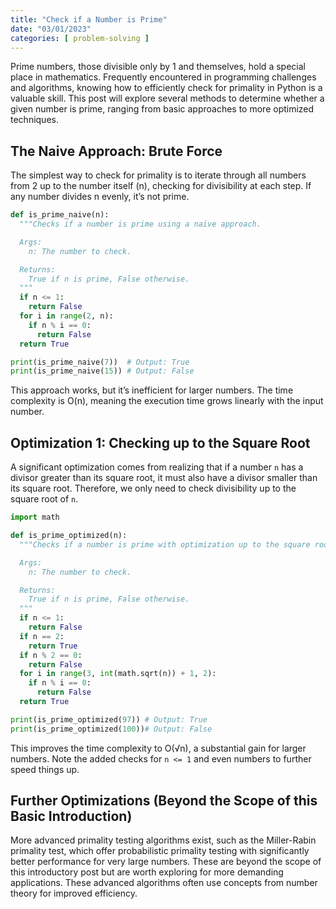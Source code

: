 ```yaml
---
title: "Check if a Number is Prime"
date: "03/01/2023"
categories: [ problem-solving ]
---
```



Prime numbers, those divisible only by 1 and themselves, hold a special place in mathematics.  Frequently encountered in programming challenges and algorithms, knowing how to efficiently check for primality in Python is a valuable skill. This post will explore several methods to determine whether a given number is prime, ranging from basic approaches to more optimized techniques.

## The Naive Approach: Brute Force

The simplest way to check for primality is to iterate through all numbers from 2 up to the number itself (n), checking for divisibility at each step. If any number divides n evenly, it's not prime.

```python
def is_prime_naive(n):
  """Checks if a number is prime using a naive approach.

  Args:
    n: The number to check.

  Returns:
    True if n is prime, False otherwise.
  """
  if n <= 1:
    return False
  for i in range(2, n):
    if n % i == 0:
      return False
  return True

print(is_prime_naive(7))  # Output: True
print(is_prime_naive(15)) # Output: False
```

This approach works, but it's inefficient for larger numbers.  The time complexity is O(n), meaning the execution time grows linearly with the input number.


## Optimization 1: Checking up to the Square Root

A significant optimization comes from realizing that if a number `n` has a divisor greater than its square root, it must also have a divisor smaller than its square root.  Therefore, we only need to check divisibility up to the square root of `n`.

```python
import math

def is_prime_optimized(n):
  """Checks if a number is prime with optimization up to the square root.

  Args:
    n: The number to check.

  Returns:
    True if n is prime, False otherwise.
  """
  if n <= 1:
    return False
  if n == 2:
    return True
  if n % 2 == 0:
    return False
  for i in range(3, int(math.sqrt(n)) + 1, 2):
    if n % i == 0:
      return False
  return True

print(is_prime_optimized(97)) # Output: True
print(is_prime_optimized(100))# Output: False

```

This improves the time complexity to O(√n), a substantial gain for larger numbers.  Note the added checks for `n <= 1` and even numbers to further speed things up.


##  Further Optimizations (Beyond the Scope of this Basic Introduction)

More advanced primality testing algorithms exist, such as the Miller-Rabin primality test, which offer probabilistic primality testing with significantly better performance for very large numbers.  These are beyond the scope of this introductory post but are worth exploring for more demanding applications.  These advanced algorithms often use concepts from number theory for improved efficiency.

